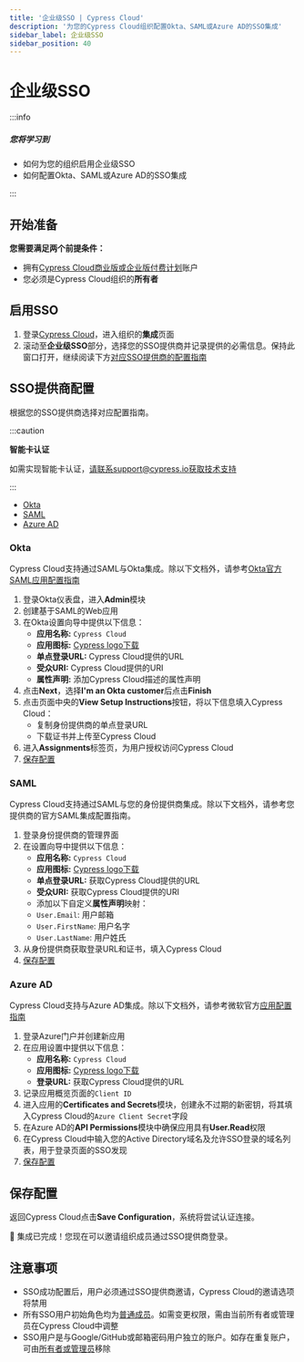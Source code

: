 ```yaml
---
title: '企业级SSO | Cypress Cloud'
description: '为您的Cypress Cloud组织配置Okta、SAML或Azure AD的SSO集成'
sidebar_label: 企业级SSO
sidebar_position: 40
---
```


<ProductHeading product="cloud" plan="business" />

# 企业级SSO

:::info

##### <Icon name="question-circle" color="#4BBFD2" /> 您将学习到

- 如何为您的组织启用企业级SSO
- 如何配置Okta、SAML或Azure AD的SSO集成

:::

## 开始准备

**您需要满足两个前提条件：**

- 拥有[Cypress Cloud商业版或企业版付费计划](https://www.cypress.io/pricing)账户
- 您必须是Cypress Cloud组织的**所有者**

## 启用SSO

1. 登录[Cypress Cloud](https://cloud.cypess.io)，进入组织的**集成**页面
2. 滚动至**企业级SSO**部分，选择您的SSO提供商并记录提供的必需信息。保持此窗口打开，继续阅读下方[对应SSO提供商的配置指南](#SSO-Provider-Configuration)

## SSO提供商配置

根据您的SSO提供商选择对应配置指南。

:::caution

<strong>智能卡认证</strong>

如需实现智能卡认证，请联系support@cypress.io获取技术支持

:::

- [Okta](#Okta)
- [SAML](#SAML)
- [Azure AD](#Azure-AD)

### **Okta**

Cypress Cloud支持通过SAML与Okta集成。除以下文档外，请参考[Okta官方SAML应用配置指南](https://developer.okta.com/docs/guides/saml-application-setup/overview/)

1. 登录Okta仪表盘，进入**Admin**模块
   <DocsImage
     src="/img/cloud/sso/okta-admin-cypress-sso-setup.png"
     alt="Okta Admin"
   />
1. 创建基于SAML的Web应用
   <DocsImage
     src="/img/cloud/sso/okta-add-application-step1-cypress-sso.png"
     alt="Create Okta SAML App"
   />
   <DocsImage
     src="/img/cloud/sso/okta-add-application-step3-cypress-sso.png"
     alt="Create Okta SAML App"
     width={600}
   />
1. 在Okta设置向导中提供以下信息：
   - **应用名称:** `Cypress Cloud`
   - **应用图标:** [Cypress logo下载](https://on.cypress.io/logo)
   - **单点登录URL:** Cypress Cloud提供的URL
   - **受众URI:** Cypress Cloud提供的URI
   - **属性声明:** 添加Cypress Cloud描述的属性声明
1. 点击**Next**，选择**I'm an Okta customer**后点击**Finish**
1. 点击页面中央的**View Setup Instructions**按钮，将以下信息填入Cypress Cloud：
   - 复制身份提供商的单点登录URL
   - 下载证书并上传至Cypress Cloud
1. 进入**Assignments**标签页，为用户授权访问Cypress Cloud
1. [保存配置](#Save-Configuration)

### **SAML**

Cypress Cloud支持通过SAML与您的身份提供商集成。除以下文档外，请参考您提供商的官方SAML集成配置指南。

<DocsImage src="/img/cloud/sso/enterprise-SSO-SAML.png" alt="SAML SSO" />

1. 登录身份提供商的管理界面
1. 在设置向导中提供以下信息：
   - **应用名称:** `Cypress Cloud`
   - **应用图标:** [Cypress logo下载](https://on.cypress.io/logo)
   - **单点登录URL:** 获取Cypress Cloud提供的URL
   - **受众URI:** 获取Cypress Cloud提供的URI
   - 添加以下自定义**属性声明**映射：
   - `User.Email`: 用户邮箱
   - `User.FirstName`: 用户名字
   - `User.LastName`: 用户姓氏
1. 从身份提供商获取登录URL和证书，填入Cypress Cloud
1. [保存配置](#Save-Configuration)

### **Azure AD**

Cypress Cloud支持与Azure AD集成。除以下文档外，请参考微软官方[应用配置指南](https://docs.microsoft.com/en-us/azure/active-directory/develop/quickstart-register-app)

1. 登录Azure门户并创建新应用
1. 在应用设置中提供以下信息：
   - **应用名称:** `Cypress Cloud`
   - **应用图标:** [Cypress logo下载](https://on.cypress.io/logo)
   - **登录URL:** 获取Cypress Cloud提供的URL
1. 记录应用概览页面的`Client ID`
1. 进入应用的**Certificates and Secrets**模块，创建永不过期的新密钥，将其填入Cypress Cloud的`Azure Client Secret`字段
1. 在Azure AD的**API Permissions**模块中确保应用具有**User.Read**权限
1. 在Cypress Cloud中输入您的Active Directory域名及允许SSO登录的域名列表，用于登录页面的SSO发现
1. [保存配置](#Save-Configuration)

## 保存配置

返回Cypress Cloud点击**Save Configuration**，系统将尝试认证连接。

🎉 集成已完成！您现在可以邀请组织成员通过SSO提供商登录。

## 注意事项

- SSO成功配置后，用户必须通过SSO提供商邀请，Cypress Cloud的邀请选项将禁用
- 所有SSO用户初始角色均为[普通成员](/cloud/account-management/users#User-roles)。如需变更权限，需由当前所有者或管理员在Cypress Cloud中调整
- SSO用户是与Google/GitHub或邮箱密码用户独立的账户。如存在重复账户，可由[所有者或管理员](/cloud/account-management/users#User-roles)移除